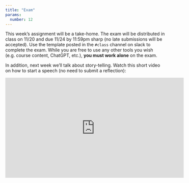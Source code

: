```yaml
---
title: "Exam"
params:
  number: 12
---
```


This week's assignment will be a take-home. The exam will be distributed in class on 11/20 and due 11/24 by 11:59pm sharp (no late submissions will be accepted). Use the template posted in the `#class` channel on slack to complete the exam. While you are free to use any other tools you wish (e.g. course content, ChatGPT, etc.), **you must work alone** on the exam.

In addition, next week we'll talk about story-telling. Watch this short video on how to start a speech (no need to submit a reflection):

<iframe width="560" height="315" src="https://www.youtube.com/embed/w82a1FT5o88" frameborder="0" allow="accelerometer; autoplay; encrypted-media; gyroscope; picture-in-picture" allowfullscreen></iframe>
